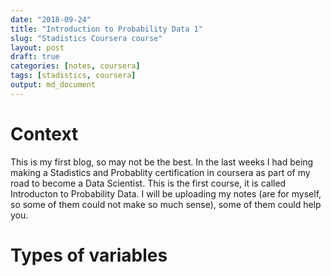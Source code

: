 ```yaml
---
date: "2018-09-24"
title: "Introduction to Probability Data 1"
slug: "Stadistics Coursera course"
layout: post
draft: true
categories: [notes, coursera]
tags: [stadistics, coursera]
output: md_document
---
```


# Context
This is my first blog, so may not be the best. In the last weeks I had being making a Stadistics and Probablity certification in coursera as part of my road to become a Data Scientist. This is the first course, it is called Introducton to Probability Data. I will be uploading my notes (are for myself, so some of them could not make so much sense), some of them could help you.

# Types of variables
